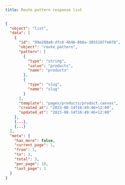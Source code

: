 ```yaml
---
title: Route pattern response list
---
```


```json title="JSON Response"
{
  "object": "list",
  "data": [
    {
      "id": "99e280a8-dfc6-4b46-8b6a-3055187fe078",
      "object": "route_pattern",
      "pattern": [
        {
          "type": "string",
          "value": "products",
          "name": "products"
        },
        {
          "type": "slug",
          "name": "slug"
        }
      ],
      "template": "pages/products/product.canvas",
      "created_at": "2023-08-14T16:49:46+12:00",
      "updated_at": "2023-08-14T16:49:46+12:00"
    },
    {...},
    {...}
  ],
  "meta": {
    "has_more": false,
    "current_page": 1,
    "from": 1,
    "to": 3,
    "total": 3,
    "per_page": 10,
    "last_page": 1
  }
}
```
